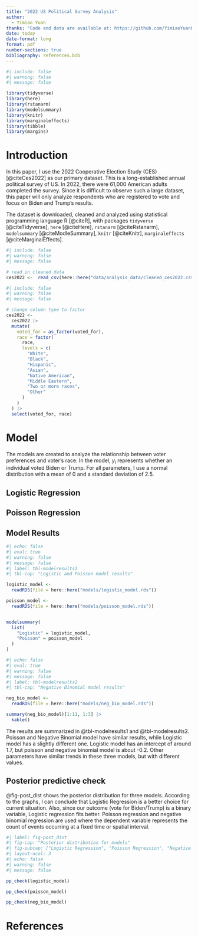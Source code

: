```yaml
---
title: "2022 US Political Survey Analysis"
author: 
  - Yimiao Yuan
thanks: "Code and data are available at: https://github.com/YimiaoYuan09/US_Election_2022"
date: today
date-format: long
format: pdf
number-sections: true
bibliography: references.bib
---
```


```r
#| include: false
#| warning: false
#| message: false

library(tidyverse)
library(here)
library(rstanarm)
library(modelsummary)
library(knitr)
library(marginaleffects)
library(tibble)
library(margins)
```


# Introduction
In this paper, I use the 2022 Cooperative Election Study (CES) [@citeCes2022] as our primary dataset. This is a long-established annual political survey of US. In 2022, there were 61,000 American adults completed the survey. Since it is difficult to observe such a large dataset, this paper will only analyze respondents who are registered to vote and focus on Biden and Trump's results. 

The dataset is downloaded, cleaned and analyzed using statistical programming language R [@citeR], with packages `tidyverse` [@citeTidyverse], `here` [@citeHere], `rstanarm` [@citeRstanarm], `modelsummary` [@citeModleSummary], `knitr` [@citeKnitr], `marginaleffects` [@citeMarginalEffects].


```r
#| include: false
#| warning: false
#| message: false

# read in cleaned data
ces2022 <-  read_csv(here::here("data/analysis_data/cleaned_ces2022.csv"))
```

```r
#| include: false
#| warning: false
#| message: false

# change column type to factor
ces2022 <-
  ces2022 |>
  mutate(
    voted_for = as_factor(voted_for),
    race = factor(
      race,
      levels = c(
        "White",
        "Black",
        "Hispanic",
        "Asian",
        "Native American",
        "Middle Eastern",
        "Two or more races",
        "Other"
      )
    )
  ) |>
  select(voted_for, race)
```


# Model {#sec-model}
The models are created to analyze the relationship between voter preferences and voter's race. In the model, $y_i$ represents whether an individual voted Biden or Trump. For all parameters, I use a normal distribution with a mean of 0 and a standard deviation of 2.5.

## Logistic Regression

\begin{align} 
y_i|\pi_i &\sim \mbox{Bern}(\pi_i) \\
\mbox{logit}(\pi_i) &= \alpha + \beta_1 \times \mbox{race}_i\\
\alpha &\sim \mbox{Normal}(0, 2.5) \\
\beta_1 &\sim \mbox{Normal}(0, 2.5) \\
\beta_2 &\sim \mbox{Normal}(0, 2.5)
\end{align}

## Poisson Regression

\begin{align} 
y_i|\lambda_i &\sim \mbox{Poisson}(\lambda_i) \\
\mbox{logit}(\lambda_i) &= \alpha + \beta_1 \times \mbox{race}_i\\
\end{align}

## Model Results

```r
#| echo: false
#| eval: true
#| warning: false
#| message: false
#| label: tbl-modelresults1
#| tbl-cap: "Logistic and Poisson model results"

logistic_model <-
  readRDS(file = here::here("models/logistic_model.rds"))

poisson_model <-
  readRDS(file = here::here("models/poisson_model.rds"))


modelsummary(
  list(
    "Logistic" = logistic_model,
    "Poisson" = poisson_model
  )
)
```

```r
#| echo: false
#| eval: true
#| warning: false
#| message: false
#| label: tbl-modelresults2
#| tbl-cap: "Negative Binomial model results"

neg_bio_model <-
  readRDS(file = here::here("models/neg_bio_model.rds"))

summary(neg_bio_model)[1:11, 1:3] |> 
  kable()
```



The results are summarized in @tbl-modelresults1 and @tbl-modelresults2. Poisson and Negative Binomial model have similar results, while Logistic model has a slightly different one. Logistic model has an intercept of around 1.7, but poisson and negative binomial model is about -0.2. Other parameters have similar trends in these three models, but with different values.


## Posterior predictive check
@fig-post_dist shows the posterior distribution for three models. According to the graphs, I can conclude that Logistic Regression is a better choice for current situation. Also, since our outcome (vote for Biden/Trump) is a binary variable, Logistic regression fits better. Poisson regression and negative binomial regression are used where the dependent variable represents the count of events occurring at a fixed time or spatial interval.

```r
#| label: fig-post_dist
#| fig-cap: "Posterior distribution for models"
#| fig-subcap: ["Logistic Regression", "Poisson Regression", "Negative Binomial Regression"]
#| layout-ncol: 3
#| echo: false
#| warning: false
#| message: false

pp_check(logistic_model)

pp_check(poisson_model)

pp_check(neg_bio_model)
```


\newpage


# References

